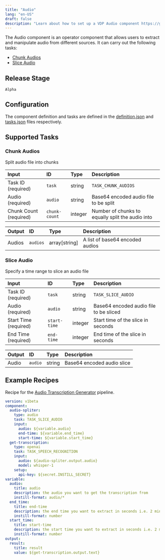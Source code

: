```yaml
---
title: "Audio"
lang: "en-US"
draft: false
description: "Learn about how to set up a VDP Audio component https://github.com/instill-ai/instill-core"
---
```


The Audio component is an operator component that allows users to extract and manipulate audio from different sources.
It can carry out the following tasks:
- [Chunk Audios](#chunk-audios)
- [Slice Audio](#slice-audio)



## Release Stage

`Alpha`



## Configuration

The component definition and tasks are defined in the [definition.json](https://github.com/instill-ai/pipeline-backend/blob/main/pkg/component/operator/audio/v0/config/definition.json) and [tasks.json](https://github.com/instill-ai/pipeline-backend/blob/main/pkg/component/operator/audio/v0/config/tasks.json) files respectively.






## Supported Tasks

### Chunk Audios

Split audio file into chunks

<div class="markdown-col-no-wrap" data-col-1 data-col-2>

| Input | ID | Type | Description |
| :--- | :--- | :--- | :--- |
| Task ID (required) | `task` | string | `TASK_CHUNK_AUDIOS` |
| Audio (required) | `audio` | string | Base64 encoded audio file to be split |
| Chunk Count (required) | `chunk-count` | integer | Number of chunks to equally split the audio into |
</div>






<div class="markdown-col-no-wrap" data-col-1 data-col-2>

| Output | ID | Type | Description |
| :--- | :--- | :--- | :--- |
| Audios | `audios` | array[string] | A list of base64 encoded audios |
</div>

### Slice Audio

Specify a time range to slice an audio file

<div class="markdown-col-no-wrap" data-col-1 data-col-2>

| Input | ID | Type | Description |
| :--- | :--- | :--- | :--- |
| Task ID (required) | `task` | string | `TASK_SLICE_AUDIO` |
| Audio (required) | `audio` | string | Base64 encoded audio file to be sliced |
| Start Time (required) | `start-time` | integer | Start time of the slice in seconds |
| End Time (required) | `end-time` | integer | End time of the slice in seconds |
</div>






<div class="markdown-col-no-wrap" data-col-1 data-col-2>

| Output | ID | Type | Description |
| :--- | :--- | :--- | :--- |
| Audio | `audio` | string | Base64 encoded audio slice |
</div>


## Example Recipes

Recipe for the [Audio Transcription Generator](https://instill.tech/instill-ai/pipelines/audio-transcription/playground) pipeline.

```yaml
version: v1beta
component:
  audio-spliter:
    type: audio
    task: TASK_SLICE_AUDIO
    input:
      audio: ${variable.audio}
      end-time: ${variable.end_time}
      start-time: ${variable.start_time}
  get-transcription:
    type: openai
    task: TASK_SPEECH_RECOGNITION
    input:
      audio: ${audio-spliter.output.audio}
      model: whisper-1
    setup:
      api-key: ${secret.INSTILL_SECRET}
variable:
  audio:
    title: audio
    description: the audio you want to get the transcription from
    instill-format: audio/*
  end_time:
    title: end-time
    description: the end time you want to extract in seconds i.e. 2 mins is 120 seconds
    instill-format: number
  start_time:
    title: start-time
    description: the start time you want to extract in seconds i.e. 2 mins is 120 seconds
    instill-format: number
output:
  result:
    title: result
    value: ${get-transcription.output.text}
```
